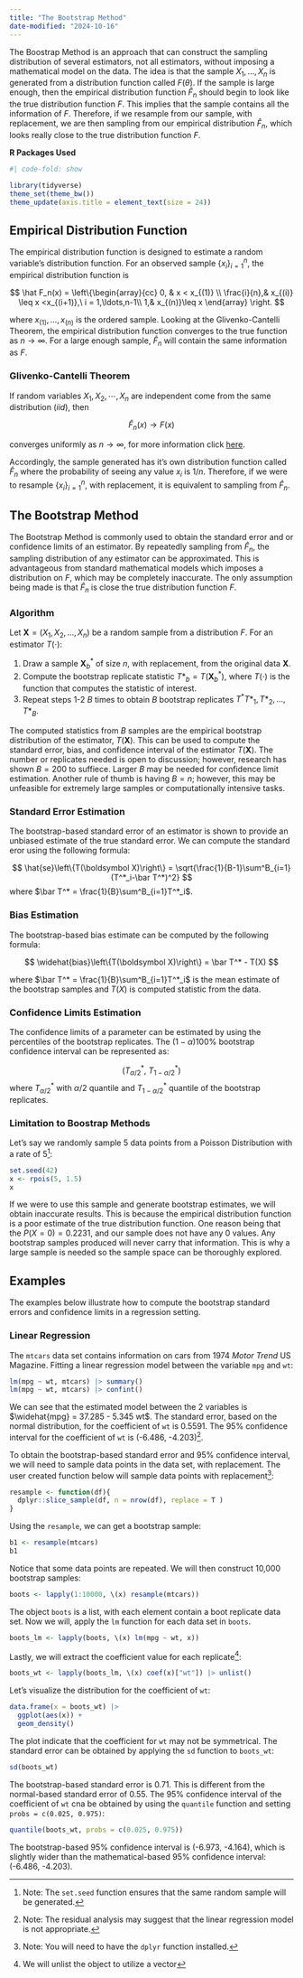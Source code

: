```yaml
---
title: "The Bootstrap Method"
date-modified: "2024-10-16"
---
```


The Boostrap Method is an approach that can construct the sampling distribution of several estimators, not all estimators, without imposing a mathematical model on the data. The idea is that the sample $X_1, \ldots, X_n$ is generated from a distribution function called $F(\theta)$. If the sample is large enough, then the empirical distribution function $\hat F_n$ should begin to look like the true distribution function $F$. This implies that the sample contains all the information of $F$. Therefore, if we resample from our sample, with replacement, we are then sampling from our empirical distribution $\hat F_n$, which looks really close to the true distribution function $F$.

**R Packages Used**

```r
#| code-fold: show

library(tidyverse)
theme_set(theme_bw())
theme_update(axis.title = element_text(size = 24))

```

## Empirical Distribution Function

The empirical distribution function is designed to estimate a random variable's distribution function. For an observed sample $\{x_i\}^n_{i=1}$, the empirical distribution function is

$$
\hat F_n(x) = \left\{\begin{array}{cc}
0, & x < x_{(1)} \\
\frac{i}{n},& x_{(i)} \leq x <x_{(i+1)},\ i = 1,\ldots,n-1\\
1,& x_{(n)}\leq x
\end{array}
\right.
$$

where $x_{(1)}, \ldots, x_{(n)}$ is the ordered sample. Looking at the Glivenko-Cantelli Theorem, the empirical distribution function converges to the true function as $n\rightarrow \infty$. For a large enough sample, $\hat F_n$ will contain the same information as $F$.


::: callout-note
### Glivenko-Cantelli Theorem

If random variables $X_1, X_2, \cdots, X_n$ are independent come from the same distribution ($iid$), then

$$
\hat F_n (x) \rightarrow F(x)
$$

converges uniformly as $n\rightarrow \infty$, for more information click [here](https://en.wikipedia.org/wiki/Glivenko%E2%80%93Cantelli_theorem).

:::



Accordingly, the sample generated has it's own distribution function called $\hat F_n$ where the probability of seeing any value $x_i$ is $1/n$. Therefore, if we were to resample $\{x_i\}^n_{i=1}$, with replacement, it is equivalent to sampling from $\hat F_n$. 

## The Bootstrap Method

The Bootstrap Method is commonly used to obtain the standard error and or confidence limits of an estimator. By repeatedly sampling from $\hat F_n$, the sampling distribution of any estimator can be approximated. This is advantageous from standard mathematical models which imposes a distribution on $F$, which may be completely inaccurate. The only assumption being made is that $\hat F_n$ is close the true distribution function $F$.  

### Algorithm

Let $\boldsymbol X = (X_1, X_2, \ldots, X_n)$ be a random sample from a distribution $F$. For an estimator $T(\cdot)$: 

1.  Draw a sample $\boldsymbol X^*_b$ of size $n$, with replacement, from the original data $\boldsymbol X$.
2.  Compute the bootstrap replicate statistic $T*_b = T(\boldsymbol X^*_b)$, where $T(\cdot)$ is the function that computes the statistic of interest.
3.  Repeat steps 1-2 $B$ times to obtain $B$ bootstrap replicates $T^*{T*_1, T*_2, ..., T*_B}$.


The computed statistics from $B$ samples are the empirical bootstrap distribution of the estimator, $T(\boldsymbol X)$. This can be used to compute the standard error, bias, and confidence interval of the estimator $T(\boldsymbol X)$. The number or replicates needed is open to discussion; however, research has shown $B=200$ to suffiece. Larger $B$ may be needed for confidence limit estimation. Another rule of thumb is having $B=n$; however, this may be unfeasible for extremely large samples or computationally intensive tasks.

### Standard Error Estimation

The bootstrap-based standard error of an estimator is shown to provide an unbiased estimate of the true standard error. We can compute the standard eror using the following formula:

$$
\hat{se}\left\{T(\boldsymbol X)\right\} = \sqrt{\frac{1}{B-1}\sum^B_{i=1}(T^*_i-\bar T^*)^2}
$$
where $\bar T^* = \frac{1}{B}\sum^B_{i=1}T^*_i$.


### Bias Estimation

The bootstrap-based bias estimate can be computed by the following formula:

$$
\widehat{bias}\left\{T(\boldsymbol X)\right\} = \bar T^* -  T(X)
$$

where $\bar T^* = \frac{1}{B}\sum^B_{i=1}T^*_i$ is the mean estimate of the bootstrap samples and $T(X)$ is computed statistic from the data.

### Confidence Limits Estimation

The confidence limits of a parameter can be estimated by using the percentiles of the bootstrap replicates. The $(1-\alpha) 100 \%$ bootstrap confidence interval can be represented as:

$$
(T^*_{\alpha/2},\ T^*_{1-\alpha/2})
$$
where $T^*_{\alpha/2}$ with $\alpha/2$ quantile and $T^*_{1-\alpha/2}$ quantile of the bootstrap replicates.


### Limitation to Boostrap Methods

Let's say we randomly sample 5 data points from a Poisson Distribution with a rate of 5^[Note: The `set.seed` function ensures that the same random sample will be generated.]:

```r
set.seed(42)
x <- rpois(5, 1.5)
x
```

If we were to use this sample and generate bootstrap estimates, we will obtain inaccurate results. This is because the empirical distribution function is a poor estimate of the true distribution function. One reason being that the $P(X = 0) = 0.2231$, and our sample does not have any 0 values. Any bootstrap samples produced will never carry that information. This is why a large sample is needed so the sample space can be thoroughly explored.

## Examples

The examples below illustrate how to compute the bootstrap standard errors and confidence limits in a regression setting.

### Linear Regression

The `mtcars` data set contains information on cars from 1974 *Motor Trend* US Magazine. Fitting a linear regression model between the variable `mpg` and `wt`:

```r
lm(mpg ~ wt, mtcars) |> summary()
lm(mpg ~ wt, mtcars) |> confint()
```
We can see that the estimated model between the 2 variables is $\widehat{mpg} = 37.285 - 5.345 wt$. The standard error, based on the normal distribution, for the coefficient of `wt` is 0.5591. The 95% confidence interval for the coefficient of `wt` is (-6.486, -4.203)^[Note: The residual analysis may suggest that the linear regression model is not appropriate.].

To obtain the bootstrap-based standard error and 95% confidence interval, we will need to sample data points in the data set, with replacement. The user created function below will sample data points with replacement^[Note: You will need to have the `dplyr` function installed.]:

```r
resample <- function(df){
  dplyr::slice_sample(df, n = nrow(df), replace = T )
}
```

Using the `resample`, we can get a bootstrap sample:


```r
b1 <- resample(mtcars)
b1
```

Notice that some data points are repeated. We will then construct 10,000 bootstrap samples:

```r
boots <- lapply(1:10000, \(x) resample(mtcars))
```

The object `boots` is a list, with each element contain a boot replicate data set. Now we will, apply the `lm` function for each data set in `boots`.

```r
boots_lm <- lapply(boots, \(x) lm(mpg ~ wt, x))
```

Lastly, we will extract the coefficient value for each replicate^[We will unlist the object to utilize a vector]:

```r
boots_wt <- lapply(boots_lm, \(x) coef(x)["wt"]) |> unlist()
```

Let's visualize the distribution for the coefficient of `wt`:

```r
data.frame(x = boots_wt) |> 
  ggplot(aes(x)) +
  geom_density()
```

The plot indicate that the coefficient for `wt` may not be symmetrical. The standard error can be obtained by applying the `sd` function to `boots_wt`:

```r
sd(boots_wt)
```

The bootstrap-based standard error is 0.71. This is different from the normal-based standard error of 0.55. The 95% confidence interval of the coefficient of `wt` cna be obtained by using the `quantile` function and setting `probs = c(0.025, 0.975)`:

```r
quantile(boots_wt, probs = c(0.025, 0.975))
```

The bootstrap-based 95% confidence interval is (-6.973, -4.164), which is slightly wider than the mathematical-based 95% confidence interval: (-6.486, -4.203).